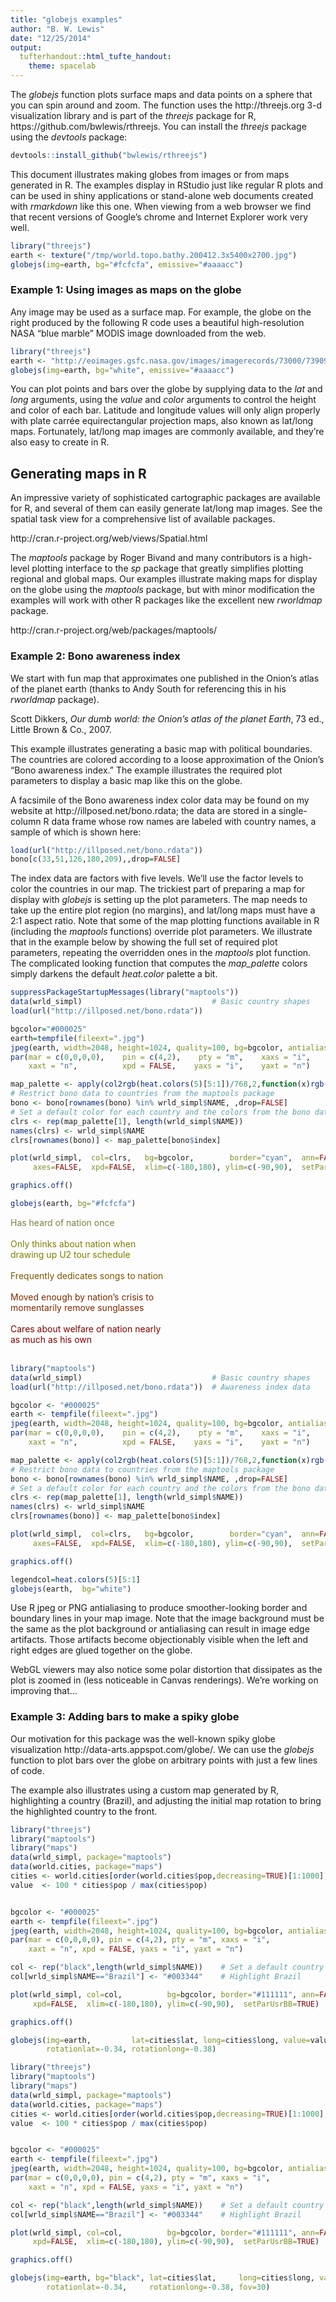 ```yaml
---
title: "globejs examples"
author: "B. W. Lewis"
date: "12/25/2014"
output:
  tufterhandout::html_tufte_handout:
    theme: spacelab
---
```


The *globejs* function plots surface maps
and data points on a sphere that you can
spin around and zoom. The function uses the
http://threejs.org 3-d visualization library and is part of the
*threejs* package for R, https://github.com/bwlewis/rthreejs.
You can install the *threejs* package using the *devtools* package:
```r
devtools::install_github("bwlewis/rthreejs")
```

This document illustrates making globes from images or from maps
generated in R. The examples display in RStudio just like regular
R plots and can be used in shiny applications or stand-alone
web documents created with *rmarkdown* like this one. When viewing
from a web browser we find that recent versions of Google's chrome
and Internet Explorer work very well.

<aside>
```r
library("threejs")
earth <- texture("/tmp/world.topo.bathy.200412.3x5400x2700.jpg")
globejs(img=earth, bg="#fcfcfa", emissive="#aaaacc")
```
</aside>

### Example 1: Using images as maps on the globe

Any image may be used as a surface map. For example, the globe on the right produced
by the following R code uses a beautiful high-resolution NASA "blue marble" MODIS
image downloaded from the web.
```r
library("threejs")
earth <- "http://eoimages.gsfc.nasa.gov/images/imagerecords/73000/73909/world.topo.bathy.200412.3x5400x2700.jpg"
globejs(img=earth, bg="white", emissive="#aaaacc")
```

You can plot points and bars over the globe by supplying data to the *lat* and *long* arguments,
using the *value* and *color* arguments to control the height and color of each bar.
Latitude and longitude values will only align properly with
plate carrée equirectangular projection maps, also known as lat/long maps.
Fortunately, lat/long map images are commonly available, and they're also
easy to create in R.

## Generating maps in R

An impressive variety of sophisticated cartographic packages are available
for R, and several of them can easily generate lat/long map images.
See the spatial task view  for a comprehensive list of available packages.

<aside>
http://cran.r-project.org/web/views/Spatial.html
</aside>


The *maptools* package by Roger Bivand and many contributors is a high-level plotting interface to
the *sp* package that greatly simplifies plotting regional and global maps.
Our examples illustrate making maps
for display on the globe using the *maptools* package, but with minor modification the examples
will work with other R packages like the excellent new *rworldmap* package.

<aside>
http://cran.r-project.org/web/packages/maptools/
</aside>

### Example 2: Bono awareness index

We start with fun map that approximates one published in the
Onion's atlas of the planet earth (thanks to Andy South for referencing this in his
*rworldmap* package).

<aside>
Scott Dikkers,
<i>Our dumb world: the Onion's atlas of the planet Earth</i>, 73 ed.,
Little Brown & Co., 2007.
</aside>

This example illustrates generating a basic map with political boundaries. The countries
are colored according to a loose approximation of the Onion's "Bono awareness index."
The example illustrates the required plot parameters to display a basic map like this on the globe.

A facsimile of the Bono awareness index color data may be found on my website at
http://illposed.net/bono.rdata; the data are stored in a single-column R data frame whose
row names are labeled with country names, a sample of which is shown here:
```r
load(url("http://illposed.net/bono.rdata"))
bono[c(33,51,126,180,209),,drop=FALSE]
```
The index data are factors with five levels. We'll use the factor levels to color
the countries in our map. The trickiest part of preparing a map for display with
*globejs* is setting up the plot parameters. The map needs to take up the entire
plot region (no margins), and lat/long maps must have a 2:1 aspect ratio. Note that
some of the map plotting functions available in R (including the *maptools* functions)
override plot parameters. We illustrate that in the example below by showing the
full set of required plot parameters, repeating the overridden ones in the *maptools* plot
function. The complicated looking function that computes the *map_palette* colors
simply darkens the default *heat.color* palette a bit.

<aside>
```r
suppressPackageStartupMessages(library("maptools"))
data(wrld_simpl)                             # Basic country shapes
load(url("http://illposed.net/bono.rdata"))

bgcolor="#000025"
earth=tempfile(fileext=".jpg")
jpeg(earth, width=2048, height=1024, quality=100, bg=bgcolor, antialias="default")
par(mar = c(0,0,0,0),    pin = c(4,2),    pty = "m",    xaxs = "i",
    xaxt = "n",          xpd = FALSE,    yaxs = "i",    yaxt = "n")

map_palette <- apply(col2rgb(heat.colors(5)[5:1])/768,2,function(x)rgb(x[1],x[2],x[3]))
# Restrict bono data to countries from the maptools package
bono <- bono[rownames(bono) %in% wrld_simpl$NAME, ,drop=FALSE]
# Set a default color for each country and the colors from the bono data
clrs <- rep(map_palette[1], length(wrld_simpl$NAME))
names(clrs) <- wrld_simpl$NAME
clrs[rownames(bono)] <- map_palette[bono$index]

plot(wrld_simpl,  col=clrs,   bg=bgcolor,        border="cyan",  ann=FALSE,
     axes=FALSE,  xpd=FALSE,  xlim=c(-180,180), ylim=c(-90,90),  setParUsrBB=TRUE)

graphics.off()

globejs(earth, bg="#fcfcfa")
```
<div style="width: 250px;">
<font color="#7f7f40">Has heard of nation once</font><br/><br/>
<font color="#7f7f00">Only thinks about nation when drawing up U2 tour schedule</font><br/><br/>
<font color="#7f5500">Frequently dedicates songs to nation</font><br/><br/>
<font color="#7f2a00">Moved enough by nation's crisis to momentarily remove sunglasses</font><br/><br/>
<font color="#7f0000">Cares about welfare of nation nearly as much as his own</font><br/><br/>
</div>
</aside>

```r
library("maptools")
data(wrld_simpl)                             # Basic country shapes
load(url("http://illposed.net/bono.rdata"))  # Awareness index data

bgcolor <- "#000025"
earth <- tempfile(fileext=".jpg")
jpeg(earth, width=2048, height=1024, quality=100, bg=bgcolor, antialias="default")
par(mar = c(0,0,0,0),    pin = c(4,2),    pty = "m",    xaxs = "i",
    xaxt = "n",          xpd = FALSE,    yaxs = "i",    yaxt = "n")

map_palette <- apply(col2rgb(heat.colors(5)[5:1])/768,2,function(x)rgb(x[1],x[2],x[3]))
# Restrict bono data to countries from the maptools package
bono <- bono[rownames(bono) %in% wrld_simpl$NAME, ,drop=FALSE]
# Set a default color for each country and the colors from the bono data
clrs <- rep(map_palette[1], length(wrld_simpl$NAME))
names(clrs) <- wrld_simpl$NAME
clrs[rownames(bono)] <- map_palette[bono$index]

plot(wrld_simpl,  col=clrs,   bg=bgcolor,        border="cyan",  ann=FALSE,
     axes=FALSE,  xpd=FALSE,  xlim=c(-180,180), ylim=c(-90,90),  setParUsrBB=TRUE)

graphics.off()

legendcol=heat.colors(5)[5:1]
globejs(earth,  bg="white")
```

Use R jpeg or PNG antialiasing to produce smoother-looking border and boundary lines in your map image.
Note that the image background must be the same as the plot background or antialiasing can result in
image edge artifacts. Those artifacts become objectionably visible when the left and right edges are
glued together on the globe.

WebGL viewers may also notice some polar distortion that dissipates as the plot is zoomed in
(less noticeable in Canvas renderings). We're working on improving that...


### Example 3: Adding bars to make a spiky globe

Our motivation for this package was the well-known spiky globe visualization 
http://data-arts.appspot.com/globe/. We can use the *globejs* function to plot
bars over the globe on arbitrary points with just a few lines of code.

The example also illustrates using a custom map generated by R, highlighting a
country (Brazil), and adjusting the initial map rotation to bring the highlighted
country to the front.

<aside>
```r
library("threejs")
library("maptools")
library("maps")
data(wrld_simpl, package="maptools")
data(world.cities, package="maps")
cities <- world.cities[order(world.cities$pop,decreasing=TRUE)[1:1000],]
value  <- 100 * cities$pop / max(cities$pop)


bgcolor <- "#000025"
earth <- tempfile(fileext=".jpg")
jpeg(earth, width=2048, height=1024, quality=100, bg=bgcolor, antialias="default")
par(mar = c(0,0,0,0), pin = c(4,2), pty = "m", xaxs = "i",
    xaxt = "n", xpd = FALSE, yaxs = "i", yaxt = "n")

col <- rep("black",length(wrld_simpl$NAME))    # Set a default country color
col[wrld_simpl$NAME=="Brazil"] <- "#003344"    # Highlight Brazil

plot(wrld_simpl, col=col,          bg=bgcolor, border="#111111", ann=FALSE,  axes=FALSE, 
     xpd=FALSE,  xlim=c(-180,180), ylim=c(-90,90),  setParUsrBB=TRUE)

graphics.off()

globejs(img=earth,         lat=cities$lat, long=cities$long, value=value, 
        rotationlat=-0.34, rotationlong=-0.38)
```
</aside>



```r
library("threejs")
library("maptools")
library("maps")
data(wrld_simpl, package="maptools")
data(world.cities, package="maps")
cities <- world.cities[order(world.cities$pop,decreasing=TRUE)[1:1000],]
value  <- 100 * cities$pop / max(cities$pop)


bgcolor <- "#000025"
earth <- tempfile(fileext=".jpg")
jpeg(earth, width=2048, height=1024, quality=100, bg=bgcolor, antialias="default")
par(mar = c(0,0,0,0), pin = c(4,2), pty = "m", xaxs = "i",
    xaxt = "n", xpd = FALSE, yaxs = "i", yaxt = "n")

col <- rep("black",length(wrld_simpl$NAME))    # Set a default country color
col[wrld_simpl$NAME=="Brazil"] <- "#003344"    # Highlight Brazil

plot(wrld_simpl, col=col,          bg=bgcolor, border="#111111", ann=FALSE,  axes=FALSE, 
     xpd=FALSE,  xlim=c(-180,180), ylim=c(-90,90),  setParUsrBB=TRUE)

graphics.off()

globejs(img=earth, bg="black", lat=cities$lat,     long=cities$long, value=value, 
        rotationlat=-0.34,     rotationlong=-0.38, fov=30)
```
